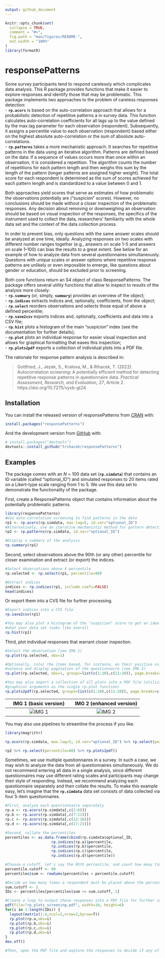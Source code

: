 ```yaml
---
output: github_document
---
```


<!-- README.md is generated from README.Rmd. Please edit that file -->

```r
knitr::opts_chunk$set(
  collapse = TRUE,
  comment = "#>",
  fig.path = "man/figures/README-",
  out.width = "100%"
)
library(formatR)
```

# responsePatterns

<!-- badges: start -->
<!-- badges: end -->

Some survey participants tend to respond carelessly which complicates data analysis. This R package provides functions that make it easier to explore responses and identify those that may be problematic. This package implements two approaches to the problem of careless responses detection:  
 - **`rp.acors`** is based on the auto-correlation approach that allows for a probabilistic detection of repetitive patterns a in survey data. This function calculates auto-correlation coefficients for all lags up to the value defined by the max.lag parameter for each observation (respondent). Subsequently, it assigns a percentile value to each observation (respondent) based either on the highest absolute auto-correlation or the sum of absolute auto-correlations.  
 - **`rp.patterns`** takes a more mechanistic approach. It searches for repetitive patterns in the data using an iterative algorithm. Patterns are defined based on the data: if a sequence of values occurs more than once within an observation, it is considered a repetition. The algorithm counts the number of repetitions for each pattern length and then weighs this sum by the length of the pattern (longer patterns are assigned higher weight). The total score for each respondent is determined as the sum of scores achieved for each pattern length and is standardized to a value between 0 and 1.

Both approaches yield scores that serve as estimates of how problematic the observations potentially are ("suspicion" scores). However, no conclusions should be made without a closer inspection of the problematic responses. Any decision about removing or downweighing an observation should be based on visual inspection of the responses, the specifics of the instrument used to collect the data, researchers' familiarity with the whole data set and the context of the data collection process.

In order to prevent bias, only questions with the same answer scales should be analyzed at one time, ideally. Analyzing responses on two scales with different number ranges together (e.g., answers on scale 1–5 and answers on scale 1–100) can bias the results to a great extent. See below for an example of how to analyze data from several questionnaires simultaneously. Questions with unique scales or answer options where repetitive response patterns are unlikely or even impossible to emerge, like questions about gender or education, should be excluded prior to screening.

Both core functions return an S4 object of class ResponsePatterns. The package offers several utility functions that allow to inspect to results of the analysis more closely:  
- **`rp.summary`** (or, simply, **`summary`**) provides an overview of the object;  
- **`rp.indices`** extracts indices and, optionally, coefficients, from the object;  
- **`rp.select`** reorders observations and selects those equal of above a defined percentile;  
- **`rp.save2csv`** exports indices and, optionally, coefficients and data into a CSV file;  
- **`rp.hist`** plots a histogram of the main "suspicion" index (see the documentation for further details);  
- **`rp.plot`** plots an individual response for easier visual inspection and allows for graphical formatting that eases this inspection;  
- **`rp.plots2pdf`** exports a collection of individual plots into a PDF file.

The rationale for response pattern analysis is described in:  

> Gottfried, J., Jezek, S., Kralova, M., & Rihacek, T. (2022). Autocorrelation screening: A potentially efficient method for detecting repetitive response patterns in questionnaire data. *Practical Assessment, Research, and Evaluation, 27*, Article 2. https://doi.org/10.7275/vyxb-gt24


## Installation

You can install the released version of responsePatterns from [CRAN](https://CRAN.R-project.org) with:

``` r
install.packages("responsePatterns")
```

And the development version from [GitHub](https://github.com/) with:

``` r
# install.packages("devtools")
devtools::install_github("trihacek/responsePatterns")
```

## Examples

The package comes with an *N* = 100 data set (**`rp.simdata`**) that contains an ID variable (called "optional_ID") and simulated responses to 20 items rated on a Likert-type scale ranging from 1 to 5. We use this data set to demonstrate the functionality of the package.

First, create a ResponsePatterns object that contains information about the potentially problematic patterns.

```r
library(responsePatterns)
#Use auto-correlation screening to find patterns in the data
rp1 <- rp.acors(rp.simdata, max.lag=5, id.var="optional_ID")
#Alternatively, use an iterative mechanistic method for pattern detection
rp2 <- rp.patterns(rp.simdata, id.var="optional_ID")

#Display a summary of the analysis
rp.summary(rp1)

```

Second, select observations above the 90th (or any other) percentile for closer examination and extract (or export) the indices.

```r
#Select observations above X percentile
rp.selected <- rp.select(rp1, percentile=90)

#Extract indices
indices <- rp.indices(rp1, include.coefs=FALSE)
head(indices)
```

Or export them into a CVS file for further processing.

```r

#Export indices into a CVS file
rp.save2csv(rp1) 

#You may also plot a histogram of the "suspicion" score to get an idea of 
#what your data set looks like overall
rp.hist(rp1)

```

Third, plot individual responses that warrant closer inspection.
```r
#Select the observation (see IMG 1)
rp.plot(rp.selected, obs=1)

#Optionally, color the items based, for instance, on their positive vs. negative 
#valence and display pagination of the questionnaire (see IMG 2)
rp.plot(rp.selected, obs=1, groups=list(c(1:10),c(11:20)), page.breaks=c(5,10,15))

#You may also export a collection of all plots into a PDF file (utilizing the same 
#graphical arguments as the single rp.plot function)
rp.plots2pdf(rp.selected, groups=list(c(1:10),c(11:20)), page.breaks=c(5,10,15))

```
IMG 1 (basic version)      |  IMG 2 (enhanced version)
:-------------------------:|:-------------------------:
![IMG 1](man/figures/Rplot_01.png)  |  ![IMG 2](man/figures/Rplot_02.png)

You may also use pipelines to streamline the process if you like.
```r
library(magrittr)

rp.acors(rp.simdata, max.lag=5, id.var="optional_ID") %>% rp.select(percentile=90) %>% rp.indices()

rp2 %>% rp.select(percentile=80) %>% rp.plots2pdf()

```

Sometimes, we use multiple questionnaires in a survey. In such a case, we may wish to analyze the data from all questionnaires simultaneously. We do not recommend entering all data in a single analysis, since different questionnaires may use different rating scales and participants may change their style of responding. Instead, we recommend analyzing each questionnaire separately and then collate the results. To make this example easy, let's imagine that the **`rp.simdata`** data set consists of data collected via four 5-item questionnaires.
```r
#First, analyze each questionnaire separately
rp.a <- rp.acors(rp.simdata[,c(2:6)])
rp.b <- rp.acors(rp.simdata[,c(7:11)])
rp.c <- rp.acors(rp.simdata[,c(12:16)])
rp.d <- rp.acors(rp.simdata[,c(17:21)])

#Second, collate the percentiles
percentiles <- as.data.frame(cbind(rp.simdata$optional_ID,
                     rp.indices(rp.a)$percentile,
                     rp.indices(rp.b)$percentile,
                     rp.indices(rp.c)$percentile,
                     rp.indices(rp.d)$percentile))

#Choose a cutoff, let's say the 95th percentile, and count how many times each person exceededs this cutoff (here, we chose the 80th percentile for demonstration reasons, because the 95th percentile would not yield any suspicious responses)
percentile.cutoff <- 80
percentiles$sum <- rowSums(percentiles > percentile.cutoff)

#Decide on how many times a respondent must be placed above the percentile cutoff score to be considered problematic. Then, select potentially problematic responses
sum.cutoff <- 2
IDs <- percentiles[percentiles$sum >= sum.cutoff, 1]

#Create a loop to output these responses into a PDF file for further inspection.
pdf(file="rp_plots_screening.pdf", width=10, height=6)
for(i in 1:length(IDs)) {
  layout(matrix(1:4,ncol=2,nrow=2,byrow=T))
  rp.plot(rp.a,obs=i)
  rp.plot(rp.b,obs=i)
  rp.plot(rp.c,obs=i)
  rp.plot(rp.d,obs=i)
}
dev.off()

#Then, open the PDF file and explore the responses to decide if any of them should be removed from further analysis. 

```
